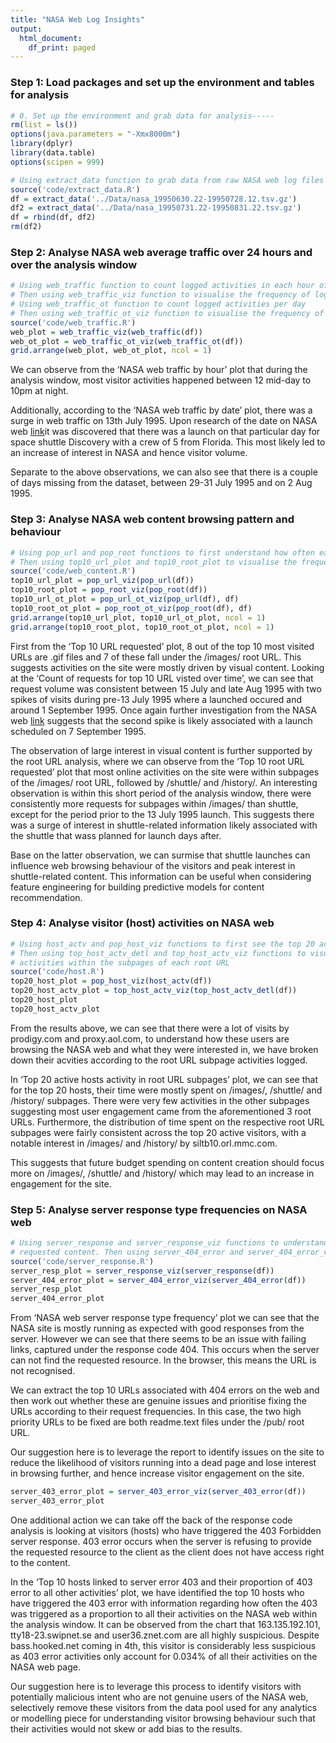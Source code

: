 ```yaml
---
title: "NASA Web Log Insights"
output:
  html_document:
    df_print: paged
---
```


### Step 1: Load packages and set up the environment and tables for analysis

```r
# 0. Set up the environment and grab data for analysis-----
rm(list = ls())
options(java.parameters = "-Xmx8000m")
library(dplyr)
library(data.table)
options(scipen = 999)

# Using extract_data function to grab data from raw NASA web log files
source('code/extract_data.R')
df = extract_data('../Data/nasa_19950630.22-19950728.12.tsv.gz')
df2 = extract_data('../Data/nasa_19950731.22-19950831.22.tsv.gz')
df = rbind(df, df2)
rm(df2)
```

### Step 2: Analyse NASA web average traffic over 24 hours and over the analysis window

```r
# Using web_traffic function to count logged activities in each hour of the day
# Then using web_traffic_viz function to visualise the frequency of logged activities by the hour
# Using web_traffic_ot function to count logged activities per day
# Then using web_traffic_ot_viz function to visualise the frequency of logged activities by day
source('code/web_traffic.R')
web_plot = web_traffic_viz(web_traffic(df))
web_ot_plot = web_traffic_ot_viz(web_traffic_ot(df))
grid.arrange(web_plot, web_ot_plot, ncol = 1)
```

We can observe from the 'NASA web traffic by hour' plot that during the analysis window, most visitor activities happened between 12 mid-day to 10pm at night. 

Additionally, according to the 'NASA web traffic by date' plot, there was a surge in web traffic on 13th July 1995. Upon research of the date on NASA web [link](https://www.nasa.gov/mission_pages/shuttle/shuttlemissions/list_1995.html)it was discovered that there was a launch on that particular day for space shuttle Discovery with a crew of 5 from Florida. This most likely led to an increase of interest in NASA and hence visitor volume. 

Separate to the above observations, we can also see that there is a couple of days missing from the dataset, between 29-31 July 1995 and on 2 Aug 1995.

### Step 3: Analyse NASA web content browsing pattern and behaviour

```r
# Using pop_url and pop_root functions to first understand how often each URL or each root URL is visited
# Then using top10_url_plot and top10_root_plot to visualise the frequency of visits
source('code/web_content.R')
top10_url_plot = pop_url_viz(pop_url(df))
top10_root_plot = pop_root_viz(pop_root(df))
top10_url_ot_plot = pop_url_ot_viz(pop_url(df), df)
top10_root_ot_plot = pop_root_ot_viz(pop_root(df), df)
grid.arrange(top10_url_plot, top10_url_ot_plot, ncol = 1)
grid.arrange(top10_root_plot, top10_root_ot_plot, ncol = 1)
```

First from the 'Top 10 URL requested' plot, 8 out of the top 10 most visited URLs are .gif files and 7 of these fall under the /images/ root URL. This suggests activities on the site were mostly driven by visual content. Looking at the 'Count of requests for top 10 URL visted over time', we can see that request volume was consistent between 15 July and late Aug 1995 with two spikes of visits during pre-13 July 1995 where a launched occured and around 1 September 1995. Once again further investigation from the NASA web [link](https://www.nasa.gov/mission_pages/shuttle/shuttlemissions/list_1995.html) suggests that the second spike is likely associated with a launch scheduled on 7 September 1995.

The observation of large interest in visual content is further supported by the root URL analysis, where we can  observe from the 'Top 10 root URL requested' plot that most online activities on the site were within subpages of the  /images/ root URL, followed by /shuttle/ and /history/. An interesting observation is within this short period of the analysis window, there were consistently more requests for subpages within /images/ than shuttle, except for the period prior to the 13 July 1995 launch. This suggests there was a surge of interest in shuttle-related information likely associated with the shuttle that wass planned for launch days after.

Base on the latter observation, we can surmise that shuttle launches can influence web browsing behaviour of the visitors and peak interest in shuttle-related content. This information can be useful when considering feature engineering for building predictive models for content recommendation.

### Step 4: Analyse visitor (host) activities on NASA web

```r
# Using host_actv and pop_host_viz functions to first see the top 20 active hosts
# Then using top_host_actv_detl and top_host_actv_viz functions to visualise the breakdown of these top 20 hosts
# activities within the subpages of each root URL
source('code/host.R')
top20_host_plot = pop_host_viz(host_actv(df))
top20_host_actv_plot = top_host_actv_viz(top_host_actv_detl(df))
top20_host_plot
top20_host_actv_plot
```

From the results above, we can see that there were a lot of visits by prodigy.com and proxy.aol.com, to understand how these users are browsing the NASA web and what they were interested in, we have broken down their acvities according to the root URL subpage activities logged.

In 'Top 20 active hosts activity in root URL subpages' plot, we can see that for the top 20 hosts, their time were mostly spent on /images/, /shuttle/ and /history/ subpages. There were very few activities in the other subpages suggesting most user engagement came from the aforementioned 3 root URLs. Furthermore, the distribution of time spent on the respective root URL subpages were fairly consistent across the top 20 active visitors, with a notable interest in /images/ and /history/ by siltb10.orl.mmc.com.

This suggests that future budget spending on content creation should focus more on /images/, /shuttle/ and /history/ which may lead to an increase in engagement for the site.

### Step 5: Analyse server response type frequencies on NASA web

```r
# Using server_response and server_response_viz functions to understand how often a server is unable to provide the
# requested content. Then using server_404_error and server_404_error_viz functions to see which URLs are bugged
source('code/server_response.R')
server_resp_plot = server_response_viz(server_response(df))
server_404_error_plot = server_404_error_viz(server_404_error(df))
server_resp_plot
server_404_error_plot
```

From 'NASA web server response type frequency' plot we can see that the NASA site is mostly running as expected with good responses from the server. However we can see that there seems to be an issue with failing links, captured under the response code 404. This occurs when the server can not find the requested resource. In the browser, this means the URL is not recognised.

We can extract the top 10 URLs associated with 404 errors on the web and then work out whether these are genuine issues and prioritise fixing the URLs according to their request frequencies. In this case, the two high priority URLs to be fixed are both readme.text files under the /pub/ root URL.

Our suggestion here is to leverage the report to identify issues on the site to reduce the likelihood of visitors running into a dead page and lose interest in browsing further, and hence increase visitor engagement on the site.

```r
server_403_error_plot = server_403_error_viz(server_403_error(df))
server_403_error_plot
```

One additional action we can take off the back of the response code analysis is looking at visitors (hosts) who have triggered the 403 Forbidden server response. 403 error occurs when the server is refusing to provide the requested resource to the  client as the client does not have access right to the content. 

In the 'Top 10 hosts linked to server error 403 and their proportion of 403 error to all other activities' plot, we have identified the top 10 hosts who have triggered the 403 error with information regarding how often the 403 was triggered as a proportion to all their activities on the NASA web within the analysis window. It can be observed from the chart that 163.135.192.101, tty18-23.swipnet.se and user36.znet.com are all highly suspicious. Despite bass.hooked.net coming in 4th, this visitor is considerably less suspicious as 403 error activities only account for 0.034% of all their activities on the NASA web page.

Our suggestion here is to leverage this process to identify visitors with potentially malicious intent who are not genuine users of the NASA web, selectively remove these visitors from the data pool used for any analytics or modelling piece for understanding visitor browsing behaviour such that their activities would not skew or add bias to the results.